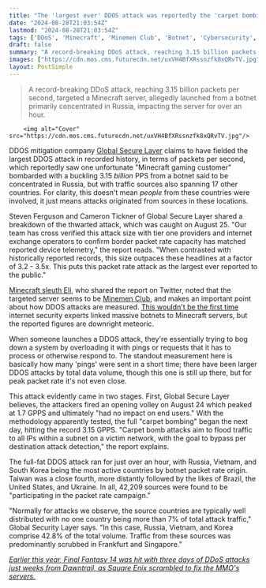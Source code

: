 ```yaml
---
title: "The 'largest ever' DDOS attack was reportedly the 'carpet bombing' of a Minecraft server weathering 3.15 billion packets per second from Russia and 17 other countries"
date: "2024-08-28T21:03:54Z"
lastmod: "2024-08-28T21:03:54Z"
tags: ['DDoS', 'Minecraft', 'Minemen Club', 'Botnet', 'Cybersecurity', 'Gaming', 'Server', 'Attack']
draft: false
summary: "A record-breaking DDoS attack, reaching 3.15 billion packets per second, targeted a Minecraft server, allegedly launched from a botnet primarily concentrated in Russia, impacting the server for over an hour."
images: ["https://cdn.mos.cms.futurecdn.net/uxVH4BfXRssnzfk8xQRvTV.jpg"]
layout: PostSimple
---
```

> A record-breaking DDoS attack, reaching 3.15 billion packets per second, targeted a Minecraft server, allegedly launched from a botnet primarily concentrated in Russia, impacting the server for over an hour.


        <img alt="Cover" src="https://cdn.mos.cms.futurecdn.net/uxVH4BfXRssnzfk8xQRvTV.jpg"/>
        
DDOS mitigation company [<u>Global Secure Layer</u>](https://globalsecurelayer.com/blog/unprecedented-3-15-billion-packet-rate-ddos-attack) claims to have fielded the largest DDOS attack in recorded history, in terms of packets per second, which reportedly saw one unfortunate "Minecraft gaming customer" bombarded with a buckling 3.15 *billion* PPS from a botnet said to be concentrated in Russia, but with traffic sources also spanning 17 other countries. For clarity, this doesn't mean *people* from these countries were involved, it just means attacks originated from sources in these locations. 

Steven Ferguson and Cameron Tickner of Global Secure Layer shared a breakdown of the thwarted attack, which was caught on August 25. "Our team has cross verified this attack size with tier one providers and internet exchange operators to confirm border packet rate capacity has matched reported device telemetry," the report reads. "When contrasted with historically reported records, this size outpaces these headlines at a factor of 3.2 - 3.5x. This puts this packet rate attack as the largest ever reported to the public." 

[<u>Minecraft sleuth Eli</u>](https://x.com/inteledits/status/1828805908048056733), who shared the report on Twitter, noted that the targeted server seems to be [<u>Minemen Club</u>](https://x.com/Minemen_Network), and makes an important point about how DDOS attacks are measured. [<u>This wouldn't be the first time</u>](https://www.pcgamer.com/internet-security-expert-links-massive-botnet-ddos-attacks-to-minecraft-disputes/) internet security experts linked massive botnets to Minecraft servers, but the reported figures are downright meteoric. 

When someone launches a DDOS attack, they're essentially trying to bog down a system by overloading it with pings or requests that it has to process or otherwise respond to. The standout measurement here is basically how many 'pings' were sent in a short time; there have been larger DDOS attacks by total data volume, though this one is still up there, but for peak packet rate it's not even close. 

This attack evidently came in two stages. First, Global Secure Layer believes, the attackers fired an opening volley on August 24 which peaked at 1.7 GPPS and ultimately "had no impact on end users." With the methodology apparently tested, the full "carpet bombing" began the next day, hitting the record 3.15 GPPS. "Carpet bomb attacks aim to flood traffic to all IPs within a subnet on a victim network, with the goal to bypass per destination attack detection," the report explains. 

The full-fat DDOS attack ran for just over an hour, with Russia, Vietnam, and South Korea being the most active countries by botnet packet rate origin. Taiwan was a close fourth, more distantly followed by the likes of Brazil, the United States, and Ukraine. In all, 42,209 sources were found to be "participating in the packet rate campaign." 

"Normally for attacks we observe, the source countries are typically well distributed with no one country being more than 7% of total attack traffic," Global Security Layer says. "In this case, Russia, Vietnam, and Korea comprise 42.8% of the total volume. Traffic from these sources was predominantly scrubbed in Frankfurt and Singapore."

[<u><em>Earlier this year, Final Fantasy 14 was hit with three days of DDoS attacks just weeks from Dawntrail, as Square Enix scrambled to fix the MMO's servers.</em></u>](https://www.gamesradar.com/games/mmo/final-fantasy-14-hit-with-3-days-of-ddos-attacks-just-weeks-from-dawntrail-as-square-enix-scrambles-to-fix-the-mmos-servers/)
        